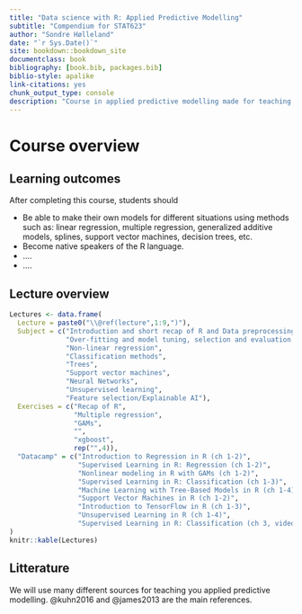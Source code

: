 ```yaml
--- 
title: "Data science with R: Applied Predictive Modelling"
subtitle: "Compendium for STAT623"
author: "Sondre Hølleland"
date: "`r Sys.Date()`"
site: bookdown::bookdown_site
documentclass: book
bibliography: [book.bib, packages.bib]
biblio-style: apalike
link-citations: yes
chunk_output_type: console
description: "Course in applied predictive modelling made for teaching STAT623 at University of Bergen"
---
```


# Course overview {-}

## Learning outcomes {-}
After completing this course, students should 

- Be able to make their own models for different situations using methods such as: linear regression, multiple regression, generalized additive models, splines, support vector machines, decision trees, etc. 
- Become native speakers of the R language. 
- ....
- ....


## Lecture overview {-}

```r
Lectures <- data.frame(
  Lecture = paste0("\\@ref(lecture",1:9,")"),
  Subject = c("Introduction and short recap of R and Data preprocessing",
              "Over-fitting and model tuning, selection and evaluation and multiple regression",
              "Non-linear regression",
              "Classification methods",
              "Trees",
              "Support vector machines",
              "Neural Networks",
              "Unsupervised learning",
              "Feature selection/Explainable AI"),
  Exercises = c("Recap of R",
                "Multiple regression",
                "GAMs",
                "",
                "xgboost", 
                rep("",4)),
  "Datacamp" = c("Introduction to Regression in R (ch 1-2)",
                 "Supervised Learning in R: Regression (ch 1-2)",
                 "Nonlinear modeling in R with GAMs (ch 1-2)",
                 "Supervised Learning in R: Classification (ch 1-3)",
                 "Machine Learning with Tree-Based Models in R (ch 1-4)",
                 "Support Vector Machines in R (ch 1-2)",
                 "Introduction to TensorFlow in R (ch 1-3)",
                 "Unsupervised Learning in R (ch 1-4)",
                 "Supervised Learning in R: Classification (ch 3, video on automatic feature selection")
)
knitr::kable(Lectures)
```

## Litterature {-}

We will use many different sources for teaching you applied predictive modelling. @kuhn2016 and @james2013 are the main references. 


